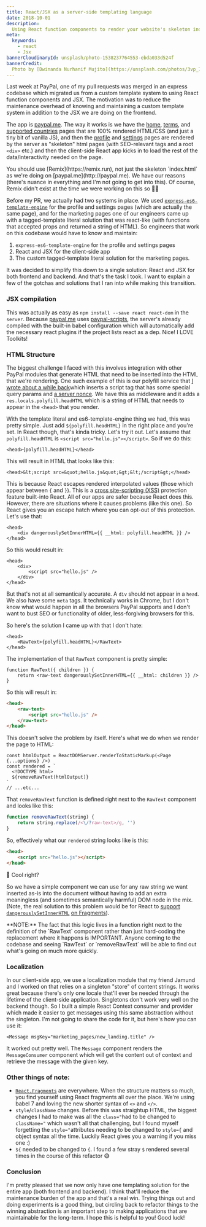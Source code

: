 ```yaml
---
title: React/JSX as a server-side templating language
date: 2018-10-01
description:
  Using React function components to render your website's skeleton index.html
meta:
  keywords:
    - react
    - Jsx
bannerCloudinaryId: unsplash/photo-1538237764553-ebda033d524f
bannerCredit:
  Photo by [Dwinanda Nurhanif Mujito](https://unsplash.com/photos/3vp_7D1xd2A)
---
```


Last week at PayPal, one of my pull requests was merged in an express codebase
which migrated us from a custom template system to using React function
components and JSX. The motivation was to reduce the maintenance overhead of
knowing and maintaining a custom template system in addition to the JSX we are
doing on the frontend.

The app is [paypal.me](https://paypal.me). The way it works is we have the
[home](https://www.paypal.me),
[terms](https://www.paypal.com/paypalme/pages/terms), and
[supported countries](https://www.paypal.me/pages/countries) pages that are 100%
rendered HTML/CSS (and just a tiny bit of vanilla JS), and then the
[profile](https://www.paypal.me/kentcdodds/10) and
[settings](https://www.paypal.com/paypalme/my/profile) pages are rendered by the
server as "skeleton" html pages (with SEO-relevant tags and a root `<div>` etc.)
and then the client-side React app kicks in to load the rest of the
data/interactivity needed on the page.

<callout-info>
	You should use [Remix](https://remix.run), not just the skeleton `index.html`
	as we're doing on [paypal.me](http://paypal.me). We have our reasons (there's
	nuance in everything and I'm not going to get into this). Of course, Remix
	didn't exist at the time we were working on this so 🤷‍♂️
</callout-info>

Before my PR, we actually had two systems in place. We used
[`express-es6-template-engine`](https://github.com/dondido/express-es6-template-engine)
for the profile and settings pages (which are actually the same page), and for
the marketing pages one of our engineers came up with a tagged-template literal
solution that was react-like (with functions that accepted props and returned a
string of HTML). So engineers that work on this codebase would have to know and
maintain:

1. `express-es6-template-engine` for the profile and settings pages
2. React and JSX for the client-side app
3. The custom tagged-template literal solution for the marketing pages.

It was decided to simplify this down to a single solution: React and JSX for
both frontend and backend. And that's the task I took. I want to explain a few
of the gotchas and solutions that I ran into while making this transition.

### JSX compilation

This was actually as easy as `npm install --save react react-dom` in the
`server`. Because [paypal.me](http://paypal.me) uses
[paypal-scripts](/blog/tools-without-config), the server's already compiled with
the built-in babel configuration which will automatically add the necessary
react plugins if the project lists react as a dep. Nice! I LOVE Toolkits!

### HTML Structure

The biggest challenge I faced with this involves integration with other PayPal
modules that generate HTML that need to be inserted into the HTML that we're
rendering. One such example of this is our polyfill service that
[I wrote about a while back](/blog/polyfill-as-needed-with-polyfill-service)which
inserts a script tag that has some special query params and
[a server nonce](https://en.wikipedia.org/wiki/Cryptographic_nonce). We have
this as middleware and it adds a `res.locals.polyfill.headHTML` which is a
string of HTML that needs to appear in the `<head>` that you render.

With the template literal and es6-template-engine thing we had, this was pretty
simple. Just add `${polyfill.headHTML}` in the right place and you're set. In
React though, that's kinda tricky. Let's try it out. Let's assume that
`polyfill.headHTML` is `<script src="hello.js"></script>`. So if we do this:

```tsx
<head>{polyfill.headHTML}</head>
```

This will result in HTML that looks like this:

```tsx
<head>&lt;script src=&quot;hello.js&quot;&gt;&lt;/script&gt;</head>
```

This is because React escapes rendered interpolated values (those which appear
between `{` and `}`). This is a
[cross site-scripting (XSS)](https://en.wikipedia.org/wiki/Cross-site_scripting)
protection feature built-into React. All of our apps are safer because React
does this. However, there are situations where it causes problems (like this
one). So React gives you an escape hatch where you can opt-out of this
protection. Let's use that:

```tsx
<head>
	<div dangerouslySetInnerHTML={{ __html: polyfill.headHTML }} />
</head>
```

So this would result in:

```tsx
<head>
	<div>
		<script src="hello.js" />
	</div>
</head>
```

But that's not at all semantically accurate. A `div` should not appear in a
`head`. We also have some `meta` tags. It technically works in Chrome, but I
don't know what would happen in all the browsers PayPal supports and I don't
want to bust SEO or functionality of older, less-forgiving browsers for this.

So here's the solution I came up with that I don't hate:

```tsx
<head>
	<RawText>{polyfill.headHTML}</RawText>
</head>
```

The implementation of that `RawText` component is pretty simple:

```tsx
function RawText({ children }) {
	return <raw-text dangerouslySetInnerHTML={{ __html: children }} />
}
```

So this will result in:

```html
<head>
	<raw-text>
		<script src="hello.js" />
	</raw-text>
</head>
```

This doesn't solve the problem by itself. Here's what we do when we render the
page to HTML:

```tsx
const htmlOutput = ReactDOMServer.renderToStaticMarkup(<Page {...options} />)
const rendered = `  
  <!DOCTYPE html>  
  ${removeRawText(htmlOutput)}  
`
// ...etc...
```

That `removeRawText` function is defined right next to the `RawText` component
and looks like this:

```js
function removeRawText(string) {
	return string.replace(/<\/?raw-text>/g, '')
}
```

So, effectively what our `rendered` string looks like is this:

```html
<head>
	<script src="hello.js"></script>
</head>
```

🎉 Cool right?

So we have a simple component we can use for any raw string we want inserted
as-is into the document without having to add an extra meaningless (and
sometimes semantically harmful) DOM node in the mix. (Note, the real solution to
this problem would be for React to
[support](https://github.com/facebook/react/issues/12014)
[`dangerouslySetInnerHTML`](https://github.com/facebook/react/issues/12014)
[on Fragments](https://github.com/facebook/react/issues/12014)).

<callout-info>
	**NOTE:** The fact that this logic lives in a function right next to the
	definition of the `RawText` component rather than just hard-coding the
	replacement where it happens is IMPORTANT. Anyone coming to the codebase and
	seeing `RawText` or `removeRawText` will be able to find out what's going on
	much more quickly.
</callout-info>

### Localization

In our client-side app, we use a localization module that my friend Jamund and I
worked on that relies on a singleton "store" of content strings. It works great
because there's only one locale that'll ever be needed through the lifetime of
the client-side application. Singletons don't work very well on the backend
though. So I built a simple React Context consumer and provider which made it
easier to get messages using this same abstraction without the singleton. I'm
not going to share the code for it, but here's how you can use it:

```tsx
<Message msgKey="marketing_pages/new_landing.title" />
```

It worked out pretty well. The `Message` component renders the `MessageConsumer`
component which will get the content out of context and retrieve the message
with the given key.

### Other things of note:

- [`React.Fragments`](https://reactjs.org/docs/fragments.html) are everywhere.
  When the structure matters so much, you find yourself using React fragments
  all over the place. We're using babel 7 and loving the new shorter syntax of
  `<>` and `</>`.
- `style`/`className` changes. Before this was straightup HTML, the biggest
  changes I had to make was all the `class="`had to be changed to `className="`
  which wasn't all that challenging, but I found myself forgetting the
  `style="`attributes needing to be changed to `style={` and object syntax all
  the time. Luckily React gives you a warning if you miss one :)
- `${` needed to be changed to `{`. I found a few stray `$` rendered several
  times in the course of this refactor 😅

### Conclusion

I'm pretty pleased that we now only have one templating solution for the entire
app (both frontend and backend). I think that'll reduce the maintenance burden
of the app and that's a real win. Trying things out and doing experiments is a
good thing, but circling back to refactor things to the winning abstraction is
an important step to making applications that are maintainable for the
long-term. I hope this is helpful to you! Good luck!
